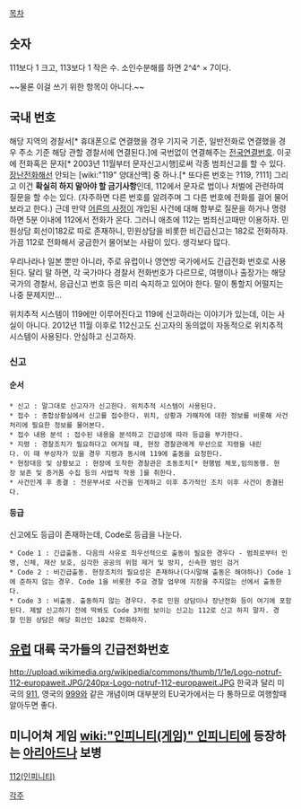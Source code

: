 [[목차]]

== 숫자 ==
111보다 1 크고, 113보다 1 작은 수. 소인수분해를 하면 2^4^ × 7이다.

~~물론 이걸 쓰기 위한 항목이 아니다.~~

== 국내 번호 ==
해당 지역의 경찰서[* 휴대폰으로 연결했을 경우 기지국 기준, 일반전화로 연결했을 경우 주소 기준 해당 관할 경찰서에 연결된다.]에 국번없이 연결해주는 [[전국연결번호]]. 이곳에 전화혹은 문자[* 2003년 11월부터 문자신고시행]로써 각종 범죄신고를 할 수 있다. [[장난전화]]해선 안되는 [wiki:"119" 양대산맥] 중 하나.[* 또다른 번호는 ?119, ?111]
그리고 이건 '''확실히 하지 말아야 할 금기사항'''인데, 112에서 문자로 법이나 처벌에 관련하여 질문을 할 수는 있다. (자주하면 다른 번호를 알려주며 그 다른 번호에 전화를 걸어 물어보라고 한다.) 근데 만약 [[어른의 사정]]이 개입된 사건에 대해 함부로 질문을 하거나 명령하면 5분 이내에 112에서 전화가 온다. 그러니 애초에 112는 범죄신고때만 이용하자. 민원상담 회선이182로 따로 존재하니, 민원상담을 비롯한 비긴급신고는 182로 전화하자. 가끔 112로 전화해서 궁금한거 물어보는 사람이 있다. 생각보다 많다.

우리나라나 일본 뿐만 아니라, 주로 유럽이나 영연방 국가에서도 긴급전화 번호로 사용된다. 달리 말 하면, 각 국가마다 경찰서 전화번호가 다르므로, 여행이나 출장가는 해당 국가의 경찰서, 응급신고 번호 등은 미리 숙지하고 있어야 한다. 말이 통할지 어떨지는 나중 문제지만...

위치추적 시스템이 119에만 이루어진다고 119에 신고하라는 이야기가 있는데, 이는 사실이 아니다. 2012년 11월 이후로 112신고도 신고자의 동의없이 자동적으로 위치추적 시스템이 사용된다. 안심하고 신고하자.

=== 신고 ===
==== 순서 ====
 * 신고 : 말그대로 신고자가 신고한다. 위치추적 시스템이 사용된다.
 * 접수 : 종합상황실에서 신고를 접수한다. 위치, 상황과 가해자에 대한 정보를 비롯해 사건처리에 필요한 정보를 물어본다.
 * 접수 내용 분석 : 접수된 내용을 분석하고 긴급성에 따라 등급을 부가한다.
 * 지령 : 경찰조치가 필요하다고 여겨질 때, 현장 경찰관에게 무선으로 지령을 내린다. 이 때 부상자가 있을 경우 지령과 동시에 119에 출동을 요청한다.
 * 현장대응 및 상황보고 : 현장에 도착한 경찰관은 초동조치[* 현행범 체포,임의동행. 현장 보존 및 증거품 수집 등의 사법적 작용 ]를 취한다.
 * 사건인계 후 종결 : 전문부서로 사건을 인계하고 이후 추가적인 조치 이후 사건이 종결된다.

==== 등급 ====
신고에도 등급이 존재하는데, Code로 등급을 나눈다.
 * Code 1 : 긴급출동. 다음의 사유로 최우선적으로 출동이 필요한 경우다 - 범죄로부터 인명, 신체, 재산 보호, 심각한 공공의 위험 제거 및 방지, 신속한 범인 검거
 * Code 2 : 비긴급출동. 현장조치의 필요성은 존재하나(다시말해 출동은 해야하나) Code 1에 준하지 않는 경우. Code 1을 비롯한 주요 경찰 업무에 지장을 주지않는 선에서 출동한다.
 * Code 3 : 비출동. 출동하지 않는 경우다. 주로 민원 상담이나 장난전화 등이 여기에 포함된다. 제발 신고하기 전에 딱봐도 Code 3처럼 보이는 신고는 112로 신고 하지 말자. 경찰 민원 상담은 해당 회선인 182로 전화하자.

== [[유럽]] 대륙 국가들의 긴급전화번호 ==
http://upload.wikimedia.org/wikipedia/commons/thumb/1/1e/Logo-notruf-112-europaweit.JPG/240px-Logo-notruf-112-europaweit.JPG 한국과 달리 미국의 [[911]], 영국의 [[999]]와 같은 개념이며 대부분의 EU국가에서는 다 통하므로 여행할때 알아두면 좋다.

== 미니어쳐 게임 [[wiki:"인피니티(게임)" 인피니티]]에 등장하는 [[아리아드나]] 보병 ==

[[112(인피니티)]]

[[각주]]
